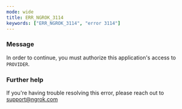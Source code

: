 ```yaml
---
mode: wide
title: ERR_NGROK_3114
keywords: ["ERR_NGROK_3114", "error 3114"]
---
```


### Message

In order to continue, you must authorize this application's access to `PROVIDER`.

### Further help

If you're having trouble resolving this error, please reach out to [support@ngrok.com](mailto:support@ngrok.com?subject=Help%20with%20ERR_NGROK_3114)
